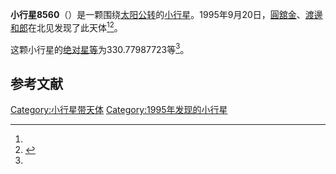 {{Infobox planet
| bgcolour = #FFFFC0
| name = 8560 Tsubaki
| symbol = 
| image = 
| caption = 
| discovery = yes
| discovery_ref = 
| discoverer = [[圓舘金|圓舘金]]、[[渡邊和郎|渡邊和郎]]
| discovery_site = [[北见|北见]] 
| discovered = 1995年9月20日
| designations = yes
| mp_name = 
| named_after = 
| alt_names = 1995 SD5/ 1990 UK12 / 1996 XW31
| mp_category = [[主带小行星|主带小行星]]
| orbit_ref = <ref name="a">[http://ssd.jpl.nasa.gov/sbdb.cgi?sstr=8560 8560 Tsubaki] {{Wayback|url=http://ssd.jpl.nasa.gov/sbdb.cgi?sstr=8560 |date=20140902125451 }}，小行星數據庫瀏覽器（JPL Small-Body Database Browser）－[[美国国家航空航天局|美国国家航空航天局]]喷气推进实验室</ref>
| epoch = 2456400.5 (2013年4月18日更新)
| aphelion = {{convert|3.173466897820415|AU|km|3|abbr=on|lk=out}}
| perihelion = {{convert|2.736938996465857|AU|km|3|abbr=on}}
| semimajor = {{convert|2.955202947143136|AU|km|3|abbr=on}}
| eccentricity = 0.073857517
| period = 1855.578764 [[日|日]]<br />5.08[[儒略年|儒略年]]
| avg_speed = 
| inclination = 13.39122478511215
| asc_node = 350.4501093148976
| mean_anomaly = 
| arg_peri = 330.77987723
| satellites = 
| physical_characteristics = yes
| dimensions = 
| mass = 
| density = 
| surface_grav = 
| escape_velocity = 
| sidereal_day = 
| axial_tilt = 
| pole_ecliptic_lat = 
| pole_ecliptic_lon = 
| albedo = 
| temperatures= 
| temp_name1 = 
| mean_temp_1 = 
| max_temp_1 = 
| temp_name2 = 
| max_temp_2 = 
| spectral_type = 
| abs_magnitude = 330.77987723
}}

'''小行星8560'''（{{lang-en|8560 Tsubaki}}）是一颗围绕[[太阳|太阳]][[公转|公转]]的[[小行星|小行星]]。1995年9月20日，[[圓舘金|圓舘金]]、[[渡邊和郎|渡邊和郎]]在北见发现了此天体<ref name="a" /><ref>{{cite news|title=小行星列表|url=http://cfa-www.harvard.edu/iau/lists/NumberedMPs.txt|accessdate=2013-07-08|newspaper=哈佛大学|archive-date=2008-05-17|archive-url=https://web.archive.org/web/20080517010638/http://cfa-www.harvard.edu/iau/lists/NumberedMPs.txt|dead-url=no}}</ref>。

这颗小行星的[[绝对星等|绝对星等]]为330.77987723等<ref name="a" />。

==参考文献==
{{reflist}}
{{Minor Planet Number|[[小行星8559|小行星8559]]|[[小行星8561|小行星8561]]}}

{{小天体}}

[[Category:小行星带天体|Category:小行星带天体]]
[[Category:1995年发现的小行星|Category:1995年发现的小行星]]


{{asteroid-stub}}